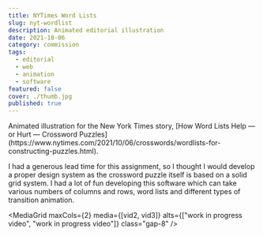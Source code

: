 ```yaml
---
title: NYTimes Word Lists
slug: nyt-wordlist
description: Animated editorial illustration
date: 2021-10-06
category: commission
tags:
  - editorial
  - web
  - animation
  - software
featured: false
cover: ./thumb.jpg
published: true
---
```



<GC>
  Animated illustration for the New York Times story, [How Word Lists Help — or
  Hurt — Crossword
  Puzzles](https://www.nytimes.com/2021/10/06/crosswords/wordlists-for-constructing-puzzles.html).
</GC>

<VideoInGrid src={vid1} width={1619} height={1080} mb />

I had a generous lead time for this assignment, so I thought I would develop a proper design system as the crossword puzzle itself is based on a solid grid system. I had a lot of fun developing this software which can take various numbers of columns and rows, word lists and different types of transition animation.

<MediaGrid
  maxCols={2}
  media={[vid2, vid3]}
  alts={["work in progress video", "work in progress video"]}
  class="gap-8"
/>
